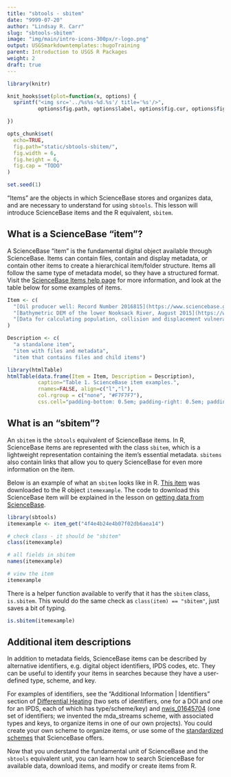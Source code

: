 ```yaml
---
title: "sbtools - sbitem"
date: "9999-07-20"
author: "Lindsay R. Carr"
slug: "sbtools-sbitem"
image: "img/main/intro-icons-300px/r-logo.png"
output: USGSmarkdowntemplates::hugoTraining
parent: Introduction to USGS R Packages
weight: 2
draft: true
---
```


```r
library(knitr)

knit_hooks$set(plot=function(x, options) {
  sprintf("<img src='../%s%s-%d.%s'/ title='%s'/>", 
          options$fig.path, options$label, options$fig.cur, options$fig.ext, options$fig.cap)

})

opts_chunk$set(
  echo=TRUE,
  fig.path="static/sbtools-sbitem/",
  fig.width = 6,
  fig.height = 6,
  fig.cap = "TODO"
)

set.seed(1)
```

"Items" are the objects in which ScienceBase stores and organizes data, and are necessary to understand for using `sbtools`. This lesson will introduce ScienceBase items and the R equivalent, `sbitem`. 

## What is a ScienceBase "item"?

A ScienceBase "item" is the fundamental digital object available through ScienceBase. Items can contain files, contain and display metadata, or contain other items to create a hierarchical item/folder structure. Items all follow the same type of metadata model, so they have a structured format. Visit the [ScienceBase Items help page](https://www.sciencebase.gov/about/content/sciencebase-items) for more information, and look at the table below for some examples of items.

```r

Item <- c(
  "[Oil producer well: Record Number 2016815](https://www.sciencebase.gov/catalog/item/58a36dcbe4b0c82512870172)", 
  "[Bathymetric DEM of the lower Nooksack River, August 2015](https://www.sciencebase.gov/catalog/item/58c03c2de4b014cc3a3bb802)", 
  "[Data for calculating population, collision and displacement vulnerability among marine birds of the California Current System associated with offshore wind energy infrastructure](https://www.sciencebase.gov/catalog/item/5733bc85e4b0dae0d5dd627b)"
)

Description <- c(
  "a standalone item",
  "item with files and metadata",
  "item that contains files and child items")

library(htmlTable)
htmlTable(data.frame(Item = Item, Description = Description), 
          caption="Table 1. ScienceBase item examples.",
          rnames=FALSE, align=c("l","l"), 
          col.rgroup = c("none", "#F7F7F7"), 
          css.cell="padding-bottom: 0.5em; padding-right: 0.5em; padding-top: 0.5em;")
```

## What is an "sbitem"?

An `sbitem` is the `sbtools` equivalent of ScienceBase items. In R, ScienceBase items are represented with the class `sbitem`, which is a lightweight representation containing the item's essential metadata. `sbitems` also contain links that allow you to query ScienceBase for even more information on the item.

Below is an example of what an `sbitem` looks like in R. [This item](https://www.sciencebase.gov/catalog/item/4f4e4b24e4b07f02db6aea14) was downloaded to the R object `itemexample`. The code to download this ScienceBase item will be explained in the lesson on [getting data from ScienceBase](#sbtools-download).

```r
library(sbtools)
itemexample <- item_get("4f4e4b24e4b07f02db6aea14")
```

```r
# check class - it should be "sbitem"
class(itemexample)

# all fields in sbitem
names(itemexample)

# view the item
itemexample
```

There is a helper function available to verify that it has the `sbitem` class, `is.sbitem`. This would do the same check as `class(item) == "sbitem"`, just saves a bit of typing.

```r
is.sbitem(itemexample)
```

## Additional item descriptions

In addition to metadata fields, ScienceBase items can be described by alternative identifiers, e.g. digital object identifiers, IPDS codes, etc. They can be useful to identify your items in searches because they have a user-defined type, scheme, and key.

For examples of identifiers, see the "Additional Information | Identifiers" section of [Differential Heating](https://www.sciencebase.gov/catalog/item/580587a2e4b0824b2d1c1f23) (two sets of identifiers, one for a DOI and one for an IPDS, each of which has type/scheme/key) and [nwis_01645704](https://www.sciencebase.gov/catalog/item/556f2055e4b0d9246a9fc9f7) (one set of identifiers; we invented the mda_streams scheme, with associated types and keys, to organize items in one of our own projects). You could create your own scheme to organize items, or use some of the [standardized schemes](https://www.sciencebase.gov/vocab/categories?offset=10&max=10&parentId=528e99f7e4b05d51c7038afd) that ScienceBase offers. 

Now that you understand the fundamental unit of ScienceBase and the `sbtools` equivalent unit, you can learn how to search ScienceBase for available data, download items, and modify or create items from R. 
